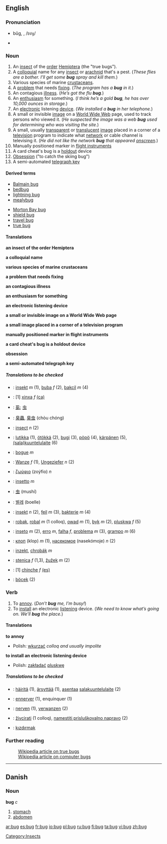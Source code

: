 {{see|Bug}}
{{cleanup}}

==English==
{{wikipedia}}

===Pronunciation===
*bŭg, {{IPAchar|/bʌɡ/}}, /<tt>bVg</tt>/
*{{audio|en-us-bug.ogg|Audio (US)}}
*:{{IPAchar|[[Rhymes:English:-ʌɡ|Rhymes: -ʌɡ]]}}

===Noun===
#An [[insect]] of the [[order]] [[Hemiptera]] (the "true bugs").
#A [[colloquial]] name for any [[insect]] or [[arachnid]] that's a pest. (''These flies are a bother. I’ll get some '''bug''' spray and kill them.'')
#Various species of marine [[crustacean]]s.
#A [[problem]] that needs [[fixing]]. (''The program has a '''bug''' in it.'')
#An contagious [[illness]]. (''He’s got the flu '''bug'''.'')
#An [[enthusiasm]] for something. (''I think he’s a gold '''bug''', he has over 10,000 ounces in storage.'')
#An [[electronic]] listening [[device]]. (''We installed a '''bug''' in her telephone.'')
#A small or invisible [[image]] on a [[World Wide Web]] page, used to track persons who viewed it.  (''He suspected the image was a web '''bug''' used for determining who was visiting the site.'')
#A small, usually [[transparent]] or [[translucent]] [[image]] placed in a corner of a [[television]] program to indicate what [[network]] or cable channel is televising it. (''He did not like the network '''bug''' that appeared [[onscreen]].'')
# Manually positioned marker in [[flight instruments]]
# A card cheat's bug is a [[holdout]] device
# [[Obsession]] ("to catch the skiing bug")
# A semi-automated [[telegraph key]]

====Derived terms====
{{top}}
*[[Balmain bug]]
*[[bedbug]]
*[[lightning bug]]
*[[mealybug]]
{{mid}}
*[[Morton Bay bug]]
*[[shield bug]]
*[[travel bug]]
*[[true bug]]
{{bottom}}

====Translations====
'''an insect of the order Hemiptera'''
{{top}}
{{mid}}
{{bottom}}

'''a colloquial name'''
{{top}}
{{mid}}
{{bottom}}

'''various species of marine crustaceans'''
{{top}}
{{mid}}
{{bottom}}

'''a problem that needs fixing'''
{{top}}
{{mid}}
{{bottom}}

'''an contagious illness'''
{{top}}
{{mid}}
{{bottom}}

'''an enthusiasm for something'''
{{top}}
{{mid}}
{{bottom}}

'''an electronic listening device'''
{{top}}
{{mid}}
{{bottom}}

'''a small or invisible image on a World Wide Web page'''
{{top}}
{{mid}}
{{bottom}}

'''a small image placed in a corner of a television program'''
{{top}}
{{mid}}
{{bottom}}

'''manually positioned marker in flight instruments'''
{{top}}
{{mid}}
{{bottom}}

'''a card cheat's bug is a holdout device'''
{{top}}
{{mid}}
{{bottom}}

'''obsession'''
{{top}}
{{mid}}
{{bottom}}

'''a semi-automated telegraph key'''
{{top}}
{{mid}}
{{bottom}}

=====Translations to be checked=====
{{checktrans}}
*{{ttbc|Bosnian}}: [[insekt]] ''m'' (1), [[buba]] ''f'' (2), [[bakcil]] ''m'' (4)
*{{ttbc|Catalan}}: [1] [[xinxa]] ''f'' [[:ca:xinxa|(ca)]]
*{{ttbc|CJK Characters}}: [[虱]]; [[虫]]
*{{ttbc|Chinese}}: [[臭蟲]], [[臭虫]] (chòu chóng)
*{{ttbc|Dutch}}: [[insect]] ''n'' (2)
*{{ttbc|Finnish}}: [[lutikka]] (1), [[ötökkä]] (2), [[bugi]] (3), [[pöpö]] (4), [[kärpänen]] (5), [[salakuuntelulaite|(sala)kuuntelulaite]] (6)
*{{ttbc|French}}: [[bogue]] ''m''
*{{ttbc|German}}: [[Wanze]] ''f'' (1), [[Ungeziefer]] ''n'' (2) 
*{{ttbc|Greek}}: [[ζωύφιο]] (zoýfio) ''n''
*{{ttbc|Italian}}: [[insetto]] ''m''
*{{ttbc|Japanese}}: [[虫]] (mushí)
*{{ttbc|Korean}}: [[벌레]] (boelle)
*{{ttbc|Norwegian}}: [[insekt]] ''n'' (2), [[feil]] ''m'' (3), [[bakterie]] ''m'' (4)
*{{ttbc|Polish}}: [[robak]], [[robal]] ''m'' (1 colloq), [[owad]] ''m'' (1), [[byk]] ''m'' (2), [[pluskwa]] ''f'' (5)
*{{ttbc|Portuguese}}: [[inseto]] ''m'' (2), [[erro]] ''m'', [[falha]] ''f'', [[problema]] ''m'' (3), [[grampo]] ''m'' (6)
*{{ttbc|Russian}}: [[клоп]] (klop) ''m'' (1), [[насекомое]] (nasekómoje) ''n'' (2)
*{{ttbc|Slovak}}: [[inzekt]], [[chrobák]] ''m''
*{{ttbc|Slovenian}}: [[stenica]] ''f'' (1,3), [[žužek]] ''m'' (2)
*{{ttbc|Spanish}}: [1] [[chinche]] ''f'' [[:es:chinche|(es)]] 
*{{ttbc|Turkish}}: [[böcek]] (2)

===Verb===
#To [[annoy]]. (''Don’t '''bug''' me, I’m busy!'')
#To [[install]] an electronic [[listening]] device. (''We need to know what’s going on. We’ll '''bug''' the place.'')

====Translations====
'''to annoy'''
{{top}}
*Polish: [[wkurzać]] ''colloq and usually impolite''
{{mid}}
{{bottom}}

'''to install an electronic listening device'''
{{top}}
*Polish: [[zakładać]] [[pluskwę]]
{{mid}}
{{bottom}}

=====Translations to be checked=====
{{checktrans}}
*{{ttbc|Finnish}}: [[häiritä]] (1), [[ärsyttää]] (1), [[asentaa]] [[salakuuntelulaite]] (2)
*{{ttbc|French}}: [[ennerver]] (1), enquinquer (1)
*{{ttbc|German}}: [[nerven]] (1), [[verwanzen]] (2)

*{{ttbc|Slovenian}}: [[živcirati]] (1 colloq), [[namestiti prisluškovalno napravo]] (2)
*{{ttbc|Turkçe}}: [[kızdırmak]]

===Further reading===
:[[w:Hemiptera|Wikipedia article on true bugs]]
:[[w:computer bug|Wikipedia article on computer bugs]]


----
==Danish==
===Noun===
'''bug''' ''c''

# [[stomach]]
# [[abdomen]]

[[Category:Insects]]

[[ar:bug]]
[[es:bug]]
[[fr:bug]]
[[io:bug]]
[[pl:bug]]
[[ru:bug]]
[[fi:bug]]
[[ta:bug]]
[[vi:bug]]
[[zh:bug]]